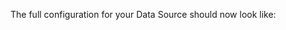 
<ConfigForAssetsRuntime />

The full configuration for your Data Source should now look like:

```python title="Python" name="full configuration for sql runtime Data Source"
```

<CautionRuntimeBatchIdentifierValues />